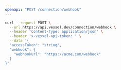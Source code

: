 ```yaml
---
openapi: "POST /connection/webhook"
---
```


<RequestExample>

```bash Request
curl --request POST \
  --url https://api.vessel.dev/connection/webhook \
  --header 'Content-Type: application/json' \
  --header 'x-vessel-api-token: ' \
  --data '{
  "accessToken": "string",
  "webhook": {
    "webhookUrl": "https://acme.com/webhook"
  }
}'
```

</RequestExample>
